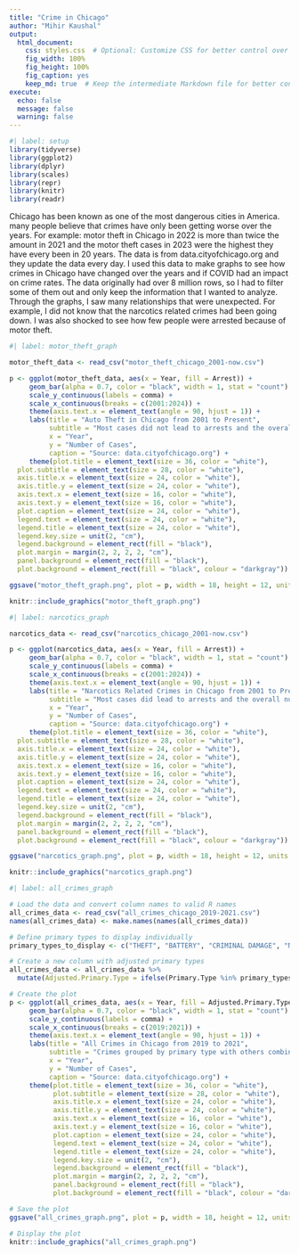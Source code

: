 ```yaml
---
title: "Crime in Chicago"
author: "Mihir Kaushal"
output: 
  html_document:
    css: styles.css  # Optional: Customize CSS for better control over layout
    fig_width: 100%
    fig_height: 100%
    fig_caption: yes
    keep_md: true  # Keep the intermediate Markdown file for better control
execute: 
  echo: false 
  message: false 
  warning: false 
---
```


```r
#| label: setup 
library(tidyverse)
library(ggplot2)
library(dplyr)
library(scales)
library(repr)
library(knitr)
library(readr)

```


Chicago has been known as one of the most dangerous cities in America. many people believe that crimes have only been getting worse over the years. For example: motor theft in Chicago in 2022 is more than twice the amount in 2021 and the motor theft cases in 2023 were the highest they have every been in 20 years. The data is from data.cityofchicago.org and they update the data every day. I used this data to make graphs to see how crimes in Chicago have changed over the years and if COVID had an impact on crime rates. The data originally had over 8 million rows, so I had to filter some of them out and only keep the information that I wanted to analyze. Through the graphs, I saw many relationships that were unexpected. For example, I did not know that the narcotics related crimes had been going down. I was also shocked to see how few people were arrested because of motor theft. 


```r
#| label: motor_theft_graph 

motor_theft_data <- read_csv("motor_theft_chicago_2001-now.csv")

p <- ggplot(motor_theft_data, aes(x = Year, fill = Arrest)) + 
     geom_bar(alpha = 0.7, color = "black", width = 1, stat = "count") + 
     scale_y_continuous(labels = comma) + 
     scale_x_continuous(breaks = c(2001:2024)) +  
     theme(axis.text.x = element_text(angle = 90, hjust = 1)) + 
     labs(title = "Auto Theft in Chicago from 2001 to Present", 
          subtitle = "Most cases did not lead to arrests and the overall number of cases \n were decreasing but increase again in 2022.", 
          x = "Year", 
          y = "Number of Cases", 
          caption = "Source: data.cityofchicago.org") + 
     theme(plot.title = element_text(size = 36, color = "white"), 
  plot.subtitle = element_text(size = 28, color = "white"),
  axis.title.x = element_text(size = 24, color = "white"), 
  axis.title.y = element_text(size = 24, color = "white"), 
  axis.text.x = element_text(size = 16, color = "white"), 
  axis.text.y = element_text(size = 16, color = "white"), 
  plot.caption = element_text(size = 24, color = "white"),
  legend.text = element_text(size = 24, color = "white"), 
  legend.title = element_text(size = 24, color = "white"),
  legend.key.size = unit(2, "cm"), 
  legend.background = element_rect(fill = "black"),
  plot.margin = margin(2, 2, 2, 2, "cm"),
  panel.background = element_rect(fill = "black"),
  plot.background = element_rect(fill = "black", colour = "darkgray"))

ggsave("motor_theft_graph.png", plot = p, width = 18, height = 12, units = "in", limitsize = FALSE)

knitr::include_graphics("motor_theft_graph.png")
```


```r
#| label: narcotics_graph 

narcotics_data <- read_csv("narcotics_chicago_2001-now.csv")

p <- ggplot(narcotics_data, aes(x = Year, fill = Arrest)) + 
     geom_bar(alpha = 0.7, color = "black", width = 1, stat = "count") + 
     scale_y_continuous(labels = comma) + 
     scale_x_continuous(breaks = c(2001:2024)) +  
     theme(axis.text.x = element_text(angle = 90, hjust = 1)) + 
     labs(title = "Narcotics Related Crimes in Chicago from 2001 to Present", 
          subtitle = "Most cases did lead to arrests and the overall number of cases are decreasing.", 
          x = "Year", 
          y = "Number of Cases", 
          caption = "Source: data.cityofchicago.org") + 
     theme(plot.title = element_text(size = 36, color = "white"), 
  plot.subtitle = element_text(size = 28, color = "white"),
  axis.title.x = element_text(size = 24, color = "white"), 
  axis.title.y = element_text(size = 24, color = "white"), 
  axis.text.x = element_text(size = 16, color = "white"), 
  axis.text.y = element_text(size = 16, color = "white"), 
  plot.caption = element_text(size = 24, color = "white"),
  legend.text = element_text(size = 24, color = "white"), 
  legend.title = element_text(size = 24, color = "white"),
  legend.key.size = unit(2, "cm"), 
  legend.background = element_rect(fill = "black"),
  plot.margin = margin(2, 2, 2, 2, "cm"),
  panel.background = element_rect(fill = "black"),
  plot.background = element_rect(fill = "black", colour = "darkgray"))

ggsave("narcotics_graph.png", plot = p, width = 18, height = 12, units = "in", limitsize = FALSE)

knitr::include_graphics("narcotics_graph.png")
```


```r
#| label: all_crimes_graph 

# Load the data and convert column names to valid R names
all_crimes_data <- read_csv("all_crimes_chicago_2019-2021.csv")
names(all_crimes_data) <- make.names(names(all_crimes_data))

# Define primary types to display individually
primary_types_to_display <- c("THEFT", "BATTERY", "CRIMINAL DAMAGE", "NARCOTICS", "ASSAULT")

# Create a new column with adjusted primary types
all_crimes_data <- all_crimes_data %>%
  mutate(Adjusted.Primary.Type = ifelse(Primary.Type %in% primary_types_to_display, Primary.Type, "Other Offence"))

# Create the plot
p <- ggplot(all_crimes_data, aes(x = Year, fill = Adjusted.Primary.Type)) + 
     geom_bar(alpha = 0.7, color = "black", width = 1, stat = "count") + 
     scale_y_continuous(labels = comma) + 
     scale_x_continuous(breaks = c(2019:2021)) +  
     theme(axis.text.x = element_text(angle = 90, hjust = 1)) + 
     labs(title = "All Crimes in Chicago from 2019 to 2021", 
          subtitle = "Crimes grouped by primary type with others combined as 'Other Offence'.", 
          x = "Year", 
          y = "Number of Cases", 
          caption = "Source: data.cityofchicago.org") + 
     theme(plot.title = element_text(size = 36, color = "white"), 
           plot.subtitle = element_text(size = 28, color = "white"),
           axis.title.x = element_text(size = 24, color = "white"), 
           axis.title.y = element_text(size = 24, color = "white"), 
           axis.text.x = element_text(size = 16, color = "white"), 
           axis.text.y = element_text(size = 16, color = "white"), 
           plot.caption = element_text(size = 24, color = "white"),
           legend.text = element_text(size = 24, color = "white"), 
           legend.title = element_text(size = 24, color = "white"),
           legend.key.size = unit(2, "cm"), 
           legend.background = element_rect(fill = "black"),
           plot.margin = margin(2, 2, 2, 2, "cm"),
           panel.background = element_rect(fill = "black"),
           plot.background = element_rect(fill = "black", colour = "darkgray"))

# Save the plot
ggsave("all_crimes_graph.png", plot = p, width = 18, height = 12, units = "in", limitsize = FALSE)

# Display the plot
knitr::include_graphics("all_crimes_graph.png")
```
